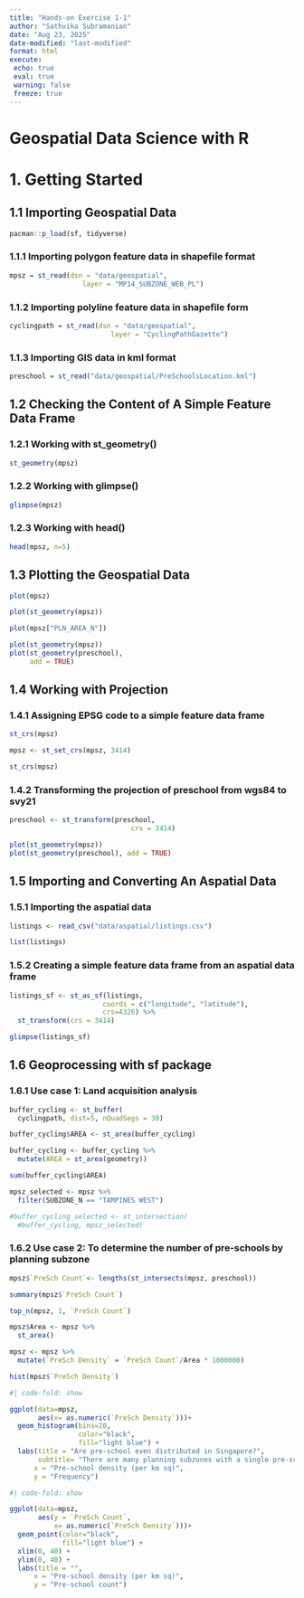 ```yaml
---
title: "Hands-on Exercise 1-1"
author: "Sathvika Subramanian"
date: "Aug 23, 2025"
date-modified: "last-modified"
format: html
execute: 
 echo: true
 eval: true
 warning: false
 freeze: true
---
```


# Geospatial Data Science with R

# 1. Getting Started

## 1.1 Importing Geospatial Data

```r
pacman::p_load(sf, tidyverse)
```

### 1.1.1 Importing polygon feature data in shapefile format

```r
mpsz = st_read(dsn = "data/geospatial", 
                  layer = "MP14_SUBZONE_WEB_PL")
```

### 1.1.2 Importing polyline feature data in shapefile form

```r
cyclingpath = st_read(dsn = "data/geospatial", 
                         layer = "CyclingPathGazette")
```

### 1.1.3 Importing GIS data in kml format

```r
preschool = st_read("data/geospatial/PreSchoolsLocation.kml")
```

## 1.2 Checking the Content of A Simple Feature Data Frame

### 1.2.1 Working with st_geometry()

```r
st_geometry(mpsz)
```

### 1.2.2 Working with glimpse()

```r
glimpse(mpsz)
```

### 1.2.3 Working with head()

```r
head(mpsz, n=5)  
```

## 1.3 Plotting the Geospatial Data

```r
plot(mpsz)
```

```r
plot(st_geometry(mpsz))
```

```r
plot(mpsz["PLN_AREA_N"])
```

```r
plot(st_geometry(mpsz))
plot(st_geometry(preschool), 
     add = TRUE)
```

## 1.4 Working with Projection

### 1.4.1 Assigning EPSG code to a simple feature data frame

```r
st_crs(mpsz)
```

```r
mpsz <- st_set_crs(mpsz, 3414)
```

```r
st_crs(mpsz)
```

### 1.4.2 Transforming the projection of preschool from wgs84 to svy21

```r
preschool <- st_transform(preschool, 
                              crs = 3414)
```

```r
plot(st_geometry(mpsz))
plot(st_geometry(preschool), add = TRUE)
```

## 1.5 Importing and Converting An Aspatial Data

### 1.5.1 Importing the aspatial data

```r
listings <- read_csv("data/aspatial/listings.csv")
```

```r
list(listings)
```

### 1.5.2 Creating a simple feature data frame from an aspatial data frame

```r
listings_sf <- st_as_sf(listings, 
                       coords = c("longitude", "latitude"),
                       crs=4326) %>%
  st_transform(crs = 3414)
```

```r
glimpse(listings_sf)
```

## 1.6 Geoprocessing with sf package

### 1.6.1 Use case 1: Land acquisition analysis

```r
buffer_cycling <- st_buffer(
  cyclingpath, dist=5, nQuadSegs = 30)
```

```r
buffer_cycling$AREA <- st_area(buffer_cycling)
```

```r
buffer_cycling <- buffer_cycling %>%
  mutate(AREA = st_area(geometry))
```

```r
sum(buffer_cycling$AREA)
```

```r
mpsz_selected <- mpsz %>%
  filter(SUBZONE_N == "TAMPINES WEST") 
```

```r
#buffer_cycling_selected <- st_intersection(
  #buffer_cycling, mpsz_selected)
```

### 1.6.2 Use case 2: To determine the number of pre-schools by planning subzone

```r
mpsz$`PreSch Count`<- lengths(st_intersects(mpsz, preschool))
```

```r
summary(mpsz$`PreSch Count`)
```

```r
top_n(mpsz, 1, `PreSch Count`)
```

```r
mpsz$Area <- mpsz %>%
  st_area()
```

```r
mpsz <- mpsz %>%
  mutate(`PreSch Density` = `PreSch Count`/Area * 1000000)
```

```r
hist(mpsz$`PreSch Density`)
```

```r
#| code-fold: show

ggplot(data=mpsz, 
       aes(x= as.numeric(`PreSch Density`)))+
  geom_histogram(bins=20, 
                 color="black", 
                 fill="light blue") +
  labs(title = "Are pre-school even distributed in Singapore?",
       subtitle= "There are many planning subzones with a single pre-school, on the other hand, \nthere are seven planning subzones with at least 30 or more pre-schools",
      x = "Pre-school density (per km sq)",
      y = "Frequency")
```

```r
#| code-fold: show

ggplot(data=mpsz, 
       aes(y = `PreSch Count`, 
           x= as.numeric(`PreSch Density`)))+
  geom_point(color="black", 
             fill="light blue") +
  xlim(0, 40) +
  ylim(0, 40) +
  labs(title = "",
      x = "Pre-school density (per km sq)",
      y = "Pre-school count")
```
